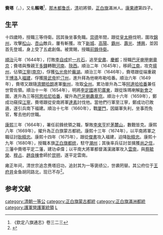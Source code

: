 {{Manchu name|[[那木都鲁氏|那木都鲁]]}}
'''賚塔'''（{{lang-mnc|ᠯᠠᡳᡨᠠ|v=laita}}，{{bd|？年||1684年|catIdx=N那}}），又名'''賴塔'''<ref>《欽定八旗通志》卷三二三</ref>，[[那木都鲁氏|那木都鲁氏]]，[[清|清]]初將領，[[正白旗|正白旗]]滿洲人。[[康果禮|康果禮]]第四子。
==生平==
十四歲時，授職三等侍衛。因其後坐事免職。[[崇德|崇德]]年間，跟從[[皇太極|皇太極]]伐明，圍攻[[錦州|錦州]]，攻擊[[松山区_(赤峰市)|松山]]、[[杏山|杏山]]敵兵，屢有斬獲。攻下[[新城|新城]]、[[高陽|高陽]]、[[霸州|霸州]]、[[壽光|壽光]]、[[博興|博興]]，並因首先登城，身上受了五處創傷。被賞賜，授職[[前鋒侍衛|前鋒侍衛]]。

[[順治|順治]]元年（1644年），打敗[[李自成|李自成]]於[[一片石之戰|一片石]]，追至[[安肅|安肅]]、[[慶都|慶都]]；授職[[巴牙喇甲喇|巴牙喇甲喇]][[章京|章京]]；賚塔與豫親王[[多鐸|多鐸]]轉戰[[河南|河南]]、[[陝西|陝西]]。順治二年（1645年），移師[[江南|江南]]，攻克[[揚州|揚州]]，佔領[[江寧|江寧]]([[南京|南京]])，俘獲[[弘光帝|弘光帝]]於[[蕪湖|蕪湖]]。順治三年（1646年），賚塔跟從端重親王[[博洛|博洛]]入[[福建|福建]]，俘獲[[隆武帝|隆武帝]]於[[汀州|汀州]]，進升拜為他喇布勒哈番。順治六年（1649年），賚塔又跟隨[[濟爾哈朗|濟爾哈朗]]進軍[[衡州|衡州]]，攻取[[全州|全州]]。累功晉升為二等[[阿達哈哈番|阿達哈哈番]]兼任世管佐領。順治十一年（1654年），明將[[李定國|李定國]]進犯[[廣東|廣東]]，跟從珠瑪喇解[[新會|新會]]之圍，進升為三等[[阿思哈尼哈番|阿思哈尼哈番]]，擢升為[[巴牙喇纛章京|巴牙喇纛章京]]。順治十六年（1659年），鄭成功窺探[[江寧|江寧]]，賚塔跟從安南將軍[[達素|達素]]討伐他。當他們行軍至江寧，鄭成功已敗遁，遂引兵南下福建。順治十七年（1660年），戰[[厦門|厦門]]，因屬軍失利，坐事而免官，奪去他的世職。

[[康熙|康熙]]三年（1664年），署任前鋒统領之職，撃敗[[李來亨|李來亨]]於[[茅麓山|茅麓山]]，數戰皆克。康熙八年（1669年），擢升為正白旗蒙古都統。康熙十三年（1674年），以平南將軍之職征討[[耿精忠|耿精忠]]。康熙十四年（1675年），跟從[[傑書|傑書]]攻入福建，迫降[[耿精忠|耿精忠]]。康熙十九年（1680年），授職本旗[[正白旗都统|正白旗都统]]，駐守[[潮州|潮州]]；其後率兵征討並擒獲[[尚之信|尚之信]]，三藩中賚塔平定二藩，建功卓偉；以平南大將軍都督滿漢諸軍攻入[[雲南|雲南]]，與[[蔡毓榮|蔡毓榮]]、[[穆占|穆占]]、[[趙良棟|趙良棟]]會師於[[昆明|昆明]]，遂平定雲南。

雍正年间，清世宗追念赉塔旧功，追封其为一等褒绩公，世袭罔替。其公府位于[[王府井|王府井]]金鱼胡同路北，现已不存<ref>{{Cite book|last=政协文史资料委员会|title=《王府井》|publisher=北京出版社|year=1993|pages=25|isbn=9787806691892|ref=harv}}</ref>。

==参考文献==
{{reflist}}
{{清朝入祀賢良祠}}

{{DEFAULTSORT:N那}}
[[category:清朝一等公|category:清朝一等公]]
[[category:正白旗蒙古都統|category:正白旗蒙古都統]]
[[category:正白旗滿洲都統|category:正白旗滿洲都統]]
[[category:護軍營護軍統領|category:護軍營護軍統領]]
[[category:那木都魯氏|L]]